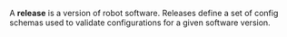A **release** is a version of robot software. Releases define a set of config schemas used to validate configurations for a given software version.